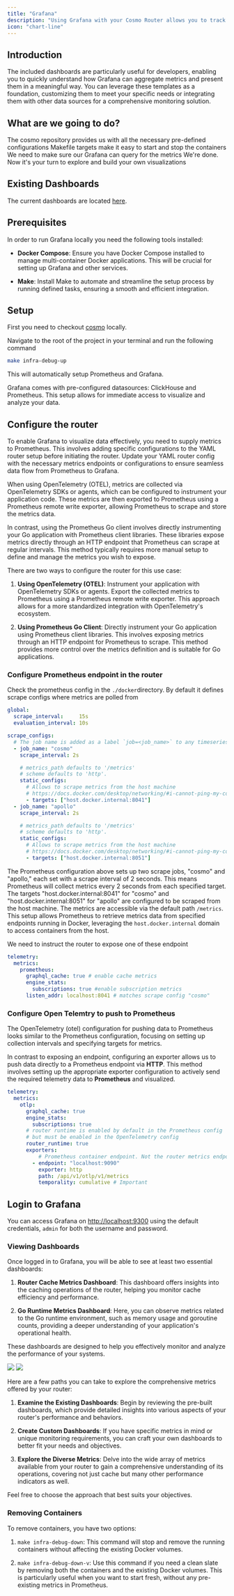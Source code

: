```yaml
---
title: "Grafana"
description: "Using Grafana with your Cosmo Router allows you to track metrics such as network traffic, cache status, and system performance, all in real-time. This enhanced visibility helps in quickly identifying anomalies, diagnosing issues, and optimizing network efficiency."
icon: "chart-line"
---
```


## Introduction

The included dashboards are particularly useful for developers, enabling you to quickly understand how Grafana can aggregate metrics and present them in a meaningful way. You can leverage these templates as a foundation, customizing them to meet your specific needs or integrating them with other data sources for a comprehensive monitoring solution.

## What are we going to do?

<Steps>
  <Step title="Checkout the repository">
    The cosmo repository provides us with all the necessary pre-defined configurations
  </Step>
  <Step title="Start Grafana and Prometheus">
    Makefile targets make it easy to start and stop the containers
  </Step>
  <Step title="Configure the Router Metrics">
    We need to make sure our Grafana can query for the metrics
  </Step>
  <Step title="Login to Grafana and explore">
    We're done. Now it's your turn to explore and build your own visualizations
  </Step>
</Steps>

## Existing Dashboards

The current dashboards are located [here](https://github.com/wundergraph/cosmo/tree/main/docker/grafana/provisioning/dashboards).

## Prerequisites

In order to run Grafana locally you need the following tools installed:

* **Docker Compose**: Ensure you have Docker Compose installed to manage multi-container Docker applications. This will be crucial for setting up Grafana and other services.

* **Make**: Install Make to automate and streamline the setup process by running defined tasks, ensuring a smooth and efficient integration.

## Setup

First you need to checkout [cosmo](https://github.com/wundergraph/cosmo) locally.

Navigate to the root of the project in your terminal and run the following command

```bash
make infra-debug-up
```

This will automatically setup Prometheus and Grafana.

Grafana comes with pre-configured datasources: ClickHouse and Prometheus. This setup allows for immediate access to visualize and analyze your data.

## Configure the router

To enable Grafana to visualize data effectively, you need to supply metrics to Prometheus. This involves adding specific configurations to the YAML router setup before initiating the router. Update your YAML router config with the necessary metrics endpoints or configurations to ensure seamless data flow from Prometheus to Grafana.

When using OpenTelemetry (OTEL), metrics are collected via OpenTelemetry SDKs or agents, which can be configured to instrument your application code. These metrics are then exported to Prometheus using a Prometheus remote write exporter, allowing Prometheus to scrape and store the metrics data.

In contrast, using the Prometheus Go client involves directly instrumenting your Go application with Prometheus client libraries. These libraries expose metrics directly through an HTTP endpoint that Prometheus can scrape at regular intervals. This method typically requires more manual setup to define and manage the metrics you wish to expose.

There are two ways to configure the router for this use case:

1. **Using OpenTelemetry (OTEL)**: Instrument your application with OpenTelemetry SDKs or agents. Export the collected metrics to Prometheus using a Prometheus remote write exporter. This approach allows for a more standardized integration with OpenTelemetry's ecosystem.

2. **Using Prometheus Go Client**: Directly instrument your Go application using Prometheus client libraries. This involves exposing metrics through an HTTP endpoint for Prometheus to scrape. This method provides more control over the metrics definition and is suitable for Go applications.

### Configure Prometheus endpoint in the router

Check the prometheus config in the `./docker`directory. By default it defines scrape configs where metrics are polled from

```yaml
global:
  scrape_interval:     15s
  evaluation_interval: 10s

scrape_configs:
  # The job name is added as a label `job=<job_name>` to any timeseries scraped from this config.
  - job_name: "cosmo"
    scrape_interval: 2s

    # metrics_path defaults to '/metrics'
    # scheme defaults to 'http'.
    static_configs:
      # Allows to scrape metrics from the host machine
      # https://docs.docker.com/desktop/networking/#i-cannot-ping-my-containers
      - targets: ["host.docker.internal:8041"]
  - job_name: "apollo"
    scrape_interval: 2s

    # metrics_path defaults to '/metrics'
    # scheme defaults to 'http'.
    static_configs:
      # Allows to scrape metrics from the host machine
      # https://docs.docker.com/desktop/networking/#i-cannot-ping-my-containers
      - targets: ["host.docker.internal:8051"]
```

The Prometheus configuration above sets up two scrape jobs, "cosmo" and "apollo," each set with a scrape interval of 2 seconds. This means Prometheus will collect metrics every 2 seconds from each specified target. The targets "host.docker.internal:8041" for "cosmo" and "host.docker.internal:8051" for "apollo" are configured to be scraped from the host machine. The metrics are accessible via the default path `/metrics`. This setup allows Prometheus to retrieve metrics data from specified endpoints running in Docker, leveraging the `host.docker.internal` domain to access containers from the host.

We need to instruct the router to expose one of these endpoint

```yaml
telemetry:
  metrics:
    prometheus:
      graphql_cache: true # enable cache metrics
      engine_stats:
        subscriptions: true #enable subscription metrics
      listen_addr: localhost:8041 # matches scrape config "cosmo"
```

### Configure Open Telemtry to push to Prometheus

The OpenTelemetry (otel) configuration for pushing data to Prometheus looks similar to the Prometheus configuration, focusing on setting up collection intervals and specifying targets for metrics.

In contrast to exposing an endpoint, configuring an exporter allows us to push data directly to a Prometheus endpoint via **HTTP**. This method involves setting up the appropriate exporter configuration to actively send the required telemetry data to **Prometheus** and visualized.

```yaml
telemetry:
  metrics:
    otlp:
      graphql_cache: true
      engine_stats:
        subscriptions: true
      # router runtime is enabled by default in the Prometheus config
      # but must be enabled in the OpenTelemetry config
      router_runtime: true
      exporters:
          # Prometheus container endpoint. Not the router metrics endpoint
        - endpoint: "localhost:9090"
          exporter: http
          path: /api/v1/otlp/v1/metrics
          temporality: cumulative # Important
```

## Login to Grafana

You can access Grafana on [http://localhost:9300](http://localhost:9300) using the default credentials, `admin` for both the username and password.

### Viewing Dashboards

Once logged in to Grafana, you will be able to see at least two essential dashboards:

1. **Router Cache Metrics Dashboard**: This dashboard offers insights into the caching operations of the router, helping you monitor cache efficiency and performance.

2. **Go Runtime Metrics Dashboard**: Here, you can observe metrics related to the Go runtime environment, such as memory usage and goroutine counts, providing a deeper understanding of your application's operational health.

These dashboards are designed to help you effectively monitor and analyze the performance of your systems.

<Frame caption="Router Cache Metrics">
  <img src="/images/router/metrics-and-monitoring/image-1.png" />
</Frame>

<Frame caption="Go Runtime Metrics">
  <img src="/images/router/metrics-and-monitoring/image-2.png" />
</Frame>

Here are a few paths you can take to explore the comprehensive metrics offered by your router:

1. **Examine the Existing Dashboards**: Begin by reviewing the pre-built dashboards, which provide detailed insights into various aspects of your router's performance and behaviors.

2. **Create Custom Dashboards**: If you have specific metrics in mind or unique monitoring requirements, you can craft your own dashboards to better fit your needs and objectives.

3. **Explore the Diverse Metrics**: Delve into the wide array of metrics available from your router to gain a comprehensive understanding of its operations, covering not just cache but many other performance indicators as well.

Feel free to choose the approach that best suits your objectives.

### Removing Containers

To remove containers, you have two options:

1. `make infra-debug-down`: This command will stop and remove the running containers without affecting the existing Docker volumes.

2. `make infra-debug-down-v`: Use this command if you need a clean slate by removing both the containers and the existing Docker volumes. This is particularly useful when you want to start fresh, without any pre-existing metrics in Prometheus.
